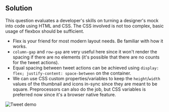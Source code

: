 ## Solution

This question evaluates a developer's skills on turning a designer's mock into code using HTML and CSS. The CSS involved is not too complex, basic usage of flexbox should be sufficient.

- Flex is your friend for most modern layout needs. Be familiar with how it works.
- `column-gap` and `row-gap` are very useful here since it won't render the spacing if there are no elements (it's possible that there are no counts for the tweet actions).
- Equal spacing between tweet actions can be achieved using `display: flex; justify-content: space-between` on the container.
- We can use CSS custom properties/variables to keep the `height`/`width` values of the thumbnail and icons in-sync since they are meant to be square. Preprocessors can also do the job, but CSS variables is preferred now since it's a browser native feature.

![Tweet demo](/img/questions/tweet/tweet.png)
